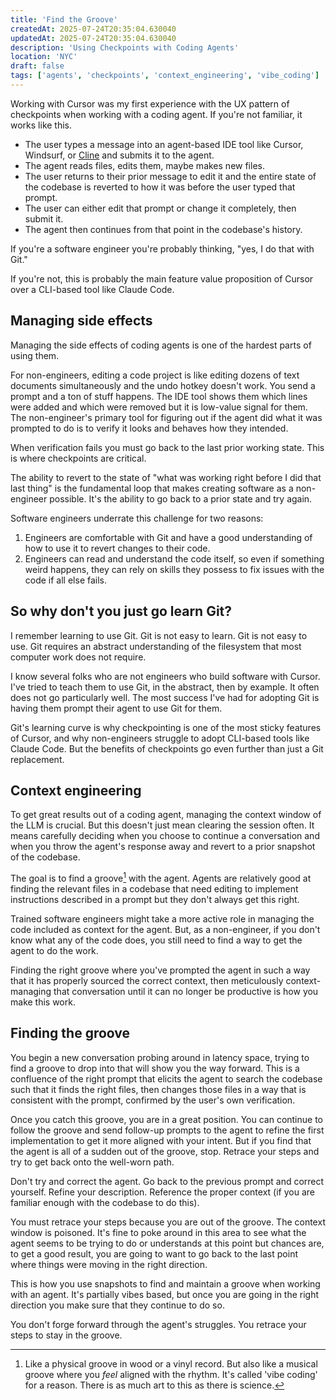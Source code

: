 ```yaml
---
title: 'Find the Groove'
createdAt: 2025-07-24T20:35:04.630040
updatedAt: 2025-07-24T20:35:04.630040
description: 'Using Checkpoints with Coding Agents'
location: 'NYC'
draft: false
tags: ['agents', 'checkpoints', 'context_engineering', 'vibe_coding']
---
```


Working with Cursor was my first experience with the UX pattern of checkpoints when working with a coding agent.
If you're not familiar, it works like this.

- The user types a message into an agent-based IDE tool like Cursor, Windsurf, or [Cline](https://github.com/cline/cline) and submits it to the agent.
- The agent reads files, edits them, maybe makes new files.
- The user returns to their prior message to edit it and the entire state of the codebase is reverted to how it was before the user typed that prompt.
- The user can either edit that prompt or change it completely, then submit it.
- The agent then continues from that point in the codebase's history.

If you're a software engineer you're probably thinking, "yes, I do that with Git."

If you're not, this is probably the main feature value proposition of Cursor over a CLI-based tool like Claude Code.

## Managing side effects

Managing the side effects of coding agents is one of the hardest parts of using them.

For non-engineers, editing a code project is like editing dozens of text documents simultaneously and the undo hotkey doesn't work.
You send a prompt and a ton of stuff happens.
The IDE tool shows them which lines were added and which were removed but it is low-value signal for them.
The non-engineer's primary tool for figuring out if the agent did what it was prompted to do is to verify it looks and behaves how they intended.

When verification fails you must go back to the last prior working state.
This is where checkpoints are critical.

The ability to revert to the state of "what was working right before I did that last thing" is the fundamental loop that makes creating software as a non-engineer possible.
It's the ability to go back to a prior state and try again.

Software engineers underrate this challenge for two reasons:

1. Engineers are comfortable with Git and have a good understanding of how to use it to revert changes to their code.
2. Engineers can read and understand the code itself, so even if something weird happens, they can rely on skills they possess to fix issues with the code if all else fails.

## So why don't you just go learn Git?

I remember learning to use Git.
Git is not easy to learn.
Git is not easy to use.
Git requires an abstract understanding of the filesystem that most computer work does not require.

I know several folks who are not engineers who build software with Cursor.
I've tried to teach them to use Git, in the abstract, then by example.
It often does not go particularly well.
The most success I've had for adopting Git is having them prompt their agent to use Git for them.

Git's learning curve is why checkpointing is one of the most sticky features of Cursor, and why non-engineers struggle to adopt CLI-based tools like Claude Code.
But the benefits of checkpoints go even further than just a Git replacement.

## Context engineering

To get great results out of a coding agent, managing the context window of the LLM is crucial.
But this doesn't just mean clearing the session often.
It means carefully deciding when you choose to continue a conversation and when you throw the agent's response away and revert to a prior snapshot of the codebase.

The goal is to find a groove[^1] with the agent.
Agents are relatively good at finding the relevant files in a codebase that need editing to implement instructions described in a prompt but they don't always get this right.

Trained software engineers might take a more active role in managing the code included as context for the agent.
But, as a non-engineer, if you don't know what any of the code does, you still need to find a way to get the agent to do the work.

Finding the right groove where you've prompted the agent in such a way that it has properly sourced the correct context, then meticulously context-managing that conversation until it can no longer be productive is how you make this work.

## Finding the groove

You begin a new conversation probing around in latency space, trying to find a groove to drop into that will show you the way forward.
This is a confluence of the right prompt that elicits the agent to search the codebase such that it finds the right files, then changes those files in a way that is consistent with the prompt, confirmed by the user's own verification.

Once you catch this groove, you are in a great position.
You can continue to follow the groove and send follow-up prompts to the agent to refine the first implementation to get it more aligned with your intent.
But if you find that the agent is all of a sudden out of the groove, stop.
Retrace your steps and try to get back onto the well-worn path.

Don't try and correct the agent.
Go back to the previous prompt and correct yourself.
Refine your description.
Reference the proper context (if you are familiar enough with the codebase to do this).

You must retrace your steps because you are out of the groove.
The context window is poisoned.
It's fine to poke around in this area to see what the agent seems to be trying to do or understands at this point but chances are, to get a good result, you are going to want to go back to the last point where things were moving in the right direction.

This is how you use snapshots to find and maintain a groove when working with an agent.
It's partially vibes based, but once you are going in the right direction you make sure that they continue to do so.

You don't forge forward through the agent's struggles.
You retrace your steps to stay in the groove.

[^1]: Like a physical groove in wood or a vinyl record. But also like a musical groove where you _feel_ aligned with the rhythm. It's called 'vibe coding' for a reason. There is as much art to this as there is science.
